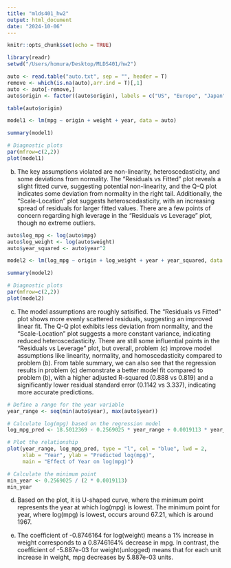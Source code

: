 ```yaml
---
title: "mlds401_hw2"
output: html_document
date: "2024-10-06"
---
```


```r
knitr::opts_chunk$set(echo = TRUE)
```


```r
library(readr)
setwd("/Users/homura/Desktop/MLDS401/hw2")

auto <- read.table("auto.txt", sep = "", header = T)
remove <- which(is.na(auto),arr.ind = T)[,1]
auto <- auto[-remove,]
auto$origin <- factor((auto$origin), labels = c("US", "Europe", "Japan"))

table(auto$origin)
```

```r
model1 <- lm(mpg ~ origin + weight + year, data = auto)

summary(model1)

# Diagnostic plots
par(mfrow=c(2,2))
plot(model1)

```

b) The key assumptions violated are non-linearity, heteroscedasticity, and some deviations from normality. The "Residuals vs Fitted" plot reveals a slight fitted curve, suggesting potential non-linearity, and the Q-Q plot indicates some deviation from normality in the right tail. Additionally, the "Scale-Location" plot suggests heteroscedasticity, with an increasing spread of residuals for larger fitted values. There are a few points of concern regarding high leverage in the "Residuals vs Leverage" plot, though no extreme outliers.

```r
auto$log_mpg <- log(auto$mpg)
auto$log_weight <- log(auto$weight)
auto$year_squared <- auto$year^2

model2 <- lm(log_mpg ~ origin + log_weight + year + year_squared, data = auto)

summary(model2)

# Diagnostic plots
par(mfrow=c(2,2))
plot(model2)

```

c) The model assumptions are roughly satisified. The "Residuals vs Fitted" plot shows more evenly scattered residuals, suggesting an improved linear fit. The Q-Q plot exhibits less deviation from normality, and the "Scale-Location" plot suggests a more constant variance, indicating reduced heteroscedasticity. There are still some influential points in the "Residuals vs Leverage" plot, but overall, problem (c) improve model assumptions like linearity, normality, and homoscedasticity compared to problem (b). From table summary, we can also see that the regression results in problem (c) demonstrate a better model fit compared to problem (b), with a higher adjusted R-squared (0.888 vs 0.819) and a significantly lower residual standard error (0.1142 vs 3.337), indicating more accurate predictions. 


```r
# Define a range for the year variable
year_range <- seq(min(auto$year), max(auto$year))

# Calculate log(mpg) based on the regression model
log_mpg_pred <- 18.5012369 - 0.2569025 * year_range + 0.0019113 * year_range^2

# Plot the relationship
plot(year_range, log_mpg_pred, type = "l", col = "blue", lwd = 2, 
     xlab = "Year", ylab = "Predicted log(mpg)",
     main = "Effect of Year on log(mpg)")

# Calculate the minimum point
min_year <- 0.2569025 / (2 * 0.0019113)
min_year

```

d) Based on the plot, it is U-shaped curve, where the minimum point represents the year at which log(mpg) is lowest. The minimum point for year, where log(mpg) is lowest, occurs around 67.21, which is around 1967.

e) The coefficient of -0.8746164 for log(weight) means a 1% increase in weight corresponds to a 0.8746164% decrease in mpg. In contrast, the coefficient of -5.887e-03 for weight(unlogged) means that for each unit increase in weight, mpg decreases by 5.887e-03 units. 
